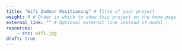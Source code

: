 ```yaml
---
title: "Wifi Indoor Positioning" # Title of your project
weight: 0 # Order in which to show this project on the home page
external_link: "" # Optional external link instead of modal
resources:
    - src: wifi.jpg
draft: true
---
```

